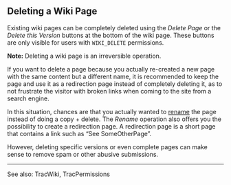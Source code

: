 
== Deleting a Wiki Page ==

Existing wiki pages can be completely deleted using the ''Delete Page'' or the ''Delete this Version'' buttons at the bottom of the wiki page. These buttons are only visible for users with <tt>WIKI_DELETE</tt> permissions.

'''Note:''' Deleting a wiki page is an irreversible operation.

If you want to delete a page because you actually re-created a new page with the same content but a different name, it is recommended to keep the page and use it as a redirection page instead of completely deleting it, as to not frustrate the visitor with broken links when coming to the site from a search engine. 

In this situation, chances are that you actually wanted to [[WikiNewPage#renaming|rename]] the page instead of doing a copy + delete. 
The ''Rename'' operation also offers you the possibility to create a redirection page.
A redirection page is a short page that  contains a link such as  “See SomeOtherPage”. 

However, deleting specific versions or even complete pages can make sense to remove spam or other abusive submissions.

----
See also: TracWiki, TracPermissions



{{TracNotice|{{PAGENAME}}}}